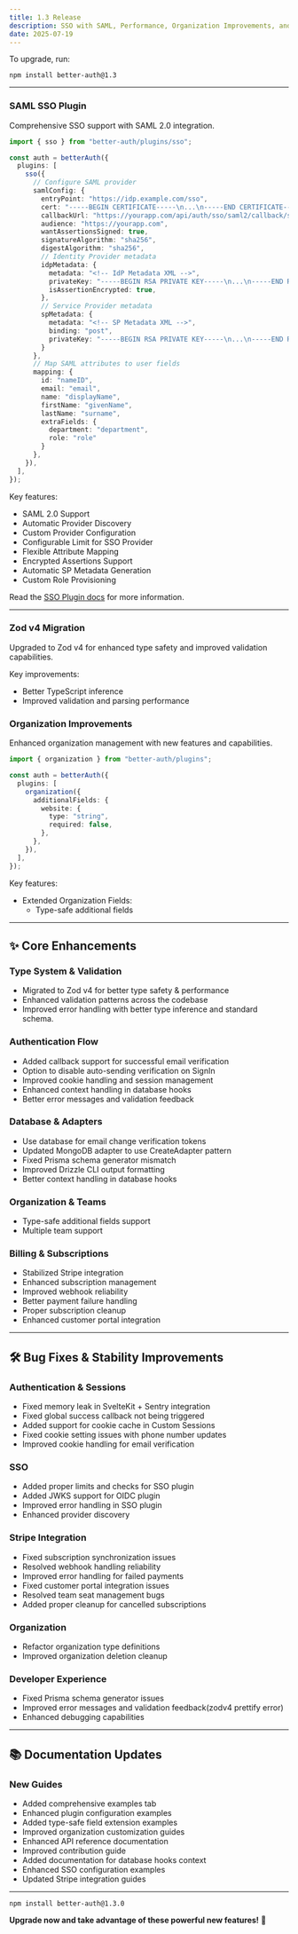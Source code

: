 ```yaml
---
title: 1.3 Release
description: SSO with SAML, Performance, Organization Improvements, and more.
date: 2025-07-19
---
```


To upgrade, run:

```package-install
npm install better-auth@1.3
```

---

### **SAML SSO Plugin**

Comprehensive SSO support with SAML 2.0 integration.

```ts title="auth.ts"
import { sso } from "better-auth/plugins/sso";

const auth = betterAuth({
  plugins: [
    sso({
      // Configure SAML provider
      samlConfig: {
        entryPoint: "https://idp.example.com/sso",
        cert: "-----BEGIN CERTIFICATE-----\n...\n-----END CERTIFICATE-----",
        callbackUrl: "https://yourapp.com/api/auth/sso/saml2/callback/saml-provider",
        audience: "https://yourapp.com",
        wantAssertionsSigned: true,
        signatureAlgorithm: "sha256",
        digestAlgorithm: "sha256",
        // Identity Provider metadata
        idpMetadata: {
          metadata: "<!-- IdP Metadata XML -->",
          privateKey: "-----BEGIN RSA PRIVATE KEY-----\n...\n-----END RSA PRIVATE KEY-----",
          isAssertionEncrypted: true,
        },
        // Service Provider metadata
        spMetadata: {
          metadata: "<!-- SP Metadata XML -->",
          binding: "post",
          privateKey: "-----BEGIN RSA PRIVATE KEY-----\n...\n-----END RSA PRIVATE KEY-----",
        }
      },
      // Map SAML attributes to user fields
      mapping: {
        id: "nameID",
        email: "email",
        name: "displayName",
        firstName: "givenName",
        lastName: "surname",
        extraFields: {
          department: "department",
          role: "role"
        }
      },
    }),
  ],
});
```

Key features:
- SAML 2.0 Support
- Automatic Provider Discovery
- Custom Provider Configuration
- Configurable Limit for SSO Provider
- Flexible Attribute Mapping
- Encrypted Assertions Support
- Automatic SP Metadata Generation
- Custom Role Provisioning

Read the [SSO Plugin docs](/docs/plugins/sso) for more information.

--- 

### **Zod v4 Migration**
Upgraded to Zod v4 for enhanced type safety and improved validation capabilities.

Key improvements:
- Better TypeScript inference
- Improved validation and parsing performance

### **Organization Improvements**

Enhanced organization management with new features and capabilities.

```ts title="auth.ts"
import { organization } from "better-auth/plugins";

const auth = betterAuth({
  plugins: [
    organization({
      additionalFields: {
        website: {
          type: "string",
          required: false,
        },
      },
    }),
  ],
});
```
Key features:
- Extended Organization Fields:
  - Type-safe additional fields
---

## ✨ Core Enhancements

### Type System & Validation
- Migrated to Zod v4 for better type safety & performance
- Enhanced validation patterns across the codebase
- Improved error handling with better type inference and standard schema.

### Authentication Flow
- Added callback support for successful email verification
- Option to disable auto-sending verification on SignIn
- Improved cookie handling and session management
- Enhanced context handling in database hooks
- Better error messages and validation feedback

### Database & Adapters
- Use database for email change verification tokens
- Updated MongoDB adapter to use CreateAdapter pattern
- Fixed Prisma schema generator mismatch
- Improved Drizzle CLI output formatting
- Better context handling in database hooks

### Organization & Teams
- Type-safe additional fields support
- Multiple team support 

### Billing & Subscriptions
- Stabilized Stripe integration
- Enhanced subscription management
- Improved webhook reliability
- Better payment failure handling
- Proper subscription cleanup
- Enhanced customer portal integration

---

## 🛠 Bug Fixes & Stability Improvements

### Authentication & Sessions
- Fixed memory leak in SvelteKit + Sentry integration
- Fixed global success callback not being triggered
- Added support for cookie cache in Custom Sessions
- Fixed cookie setting issues with phone number updates
- Improved cookie handling for email verification

### SSO 
- Added proper limits and checks for SSO plugin
- Added JWKS support for OIDC plugin
- Improved error handling in SSO plugin
- Enhanced provider discovery

### Stripe Integration
- Fixed subscription synchronization issues
- Resolved webhook handling reliability
- Improved error handling for failed payments
- Fixed customer portal integration issues
- Resolved team seat management bugs
- Added proper cleanup for cancelled subscriptions

### Organization 
- Refactor organization type definitions
- Improved organization deletion cleanup

### Developer Experience
- Fixed Prisma schema generator issues
- Improved error messages and validation feedback(zodv4 prettify error)
- Enhanced debugging capabilities
---

## 📚 Documentation Updates

### New Guides
- Added comprehensive examples tab
- Enhanced plugin configuration examples
- Added type-safe field extension examples
- Improved organization customization guides
- Enhanced API reference documentation
- Improved contribution guide
- Added documentation for database hooks context
- Enhanced SSO configuration examples
- Updated Stripe integration guides

---

```package-install
npm install better-auth@1.3.0
```

**Upgrade now and take advantage of these powerful new features!** 🚀
